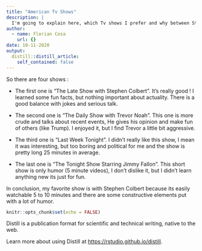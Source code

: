 ```yaml
---
title: "American Tv Shows"
description: |
  I'm going to explain here, which Tv shows I prefer and why between Steven Colbert, Trevor Noah, John Oliver, Jimmy Fallon.
author:
  - name: Florian Cosa
    url: {}
date: 10-11-2020
output:
  distill::distill_article:
    self_contained: false
---
```


So there are four shows :  

* The first one is "The Late Show with Stephen Colbert". It's really good ! I learned some fun facts, but nothing important about actuality. There is a good balance with jokes and serious talk.  

* The second one is "The Daily Show with Trevor Noah". This one is more crude and talks about recent events, He gives his opinion and make fun of others (like Trump). I enjoyed it, but I find Trevor a little bit aggressive.   

* The third one is "Last Week Tonight". I didn't really like this show, I mean it was interesting, but too boring and political for me and the show is pretty long 25 minutes in average.  

* The last one is "The Tonight Show Starring Jimmy Fallon". This short show is only humor (5 minute videos), I don't dislike it, but I didn't learn anything new its just for fun.  

In conclusion, my favorite show is with Stephen Colbert because its easily watchable 5 to 10 minutes and there are some constructive elements put with a lot of humor.  

```r
knitr::opts_chunk$set(echo = FALSE)
```

Distill is a publication format for scientific and technical writing, native to the web.

Learn more about using Distill at <https://rstudio.github.io/distill>.

